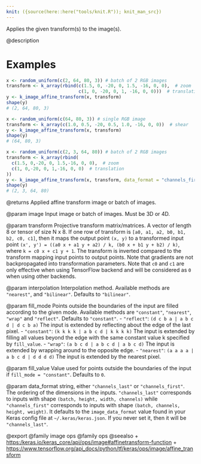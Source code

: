 ```yaml
---
knit: ({source(here::here("tools/knit.R")); knit_man_src})
---
```

Applies the given transform(s) to the image(s).

@description

# Examples
```r
x <- random_uniform(c(2, 64, 80, 3)) # batch of 2 RGB images
transform <- k_array(rbind(c(1.5, 0, -20, 0, 1.5, -16, 0, 0),  # zoom
                           c(1, 0, -20, 0, 1, -16, 0, 0)))  # translation))
y <- k_image_affine_transform(x, transform)
shape(y)
# (2, 64, 80, 3)
```

```r
x <- random_uniform(c(64, 80, 3)) # single RGB image
transform <- k_array(c(1.0, 0.5, -20, 0.5, 1.0, -16, 0, 0))  # shear
y <- k_image_affine_transform(x, transform)
shape(y)
# (64, 80, 3)
```

```r
x <- random_uniform(c(2, 3, 64, 80)) # batch of 2 RGB images
transform <- k_array(rbind(
  c(1.5, 0,-20, 0, 1.5,-16, 0, 0),  # zoom
  c(1, 0,-20, 0, 1,-16, 0, 0)  # translation
))
y <- k_image_affine_transform(x, transform, data_format = "channels_first")
shape(y)
# (2, 3, 64, 80)
```

@returns
Applied affine transform image or batch of images.

@param image
Input image or batch of images. Must be 3D or 4D.

@param transform
Projective transform matrix/matrices. A vector of length 8 or
tensor of size N x 8. If one row of transform is
`[a0, a1, a2, b0, b1, b2, c0, c1]`, then it maps the output point
`(x, y)` to a transformed input point
`(x', y') = ((a0 x + a1 y + a2) / k, (b0 x + b1 y + b2) / k)`,
where `k = c0 x + c1 y + 1`. The transform is inverted compared to
the transform mapping input points to output points. Note that
gradients are not backpropagated into transformation parameters.
Note that `c0` and `c1` are only effective when using TensorFlow
backend and will be considered as `0` when using other backends.

@param interpolation
Interpolation method. Available methods are `"nearest"`,
and `"bilinear"`. Defaults to `"bilinear"`.

@param fill_mode
Points outside the boundaries of the input are filled
according to the given mode. Available methods are `"constant"`,
`"nearest"`, `"wrap"` and `"reflect"`. Defaults to `"constant"`.
- `"reflect"`: `(d c b a | a b c d | d c b a)`
    The input is extended by reflecting about the edge of the last
    pixel.
- `"constant"`: `(k k k k | a b c d | k k k k)`
    The input is extended by filling all values beyond
    the edge with the same constant value k specified by
    `fill_value`.
- `"wrap"`: `(a b c d | a b c d | a b c d)`
    The input is extended by wrapping around to the opposite edge.
- `"nearest"`: `(a a a a | a b c d | d d d d)`
    The input is extended by the nearest pixel.

@param fill_value
Value used for points outside the boundaries of the input if
`fill_mode = "constant"`. Defaults to `0`.

@param data_format
string, either `"channels_last"` or `"channels_first"`.
The ordering of the dimensions in the inputs. `"channels_last"`
corresponds to inputs with shape `(batch, height, width, channels)`
while `"channels_first"` corresponds to inputs with shape
`(batch, channels, height, weight)`. It defaults to the
`image_data_format` value found in your Keras config file at
`~/.keras/keras.json`. If you never set it, then it will be
`"channels_last"`.

@export
@family image ops
@family ops
@seealso
+ <https:/keras.io/keras_core/api/ops/image#affinetransform-function>
+ <https://www.tensorflow.org/api_docs/python/tf/keras/ops/image/affine_transform>

